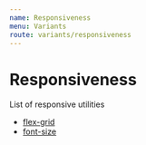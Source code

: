 ```yaml
---
name: Responsiveness
menu: Variants
route: variants/responsiveness
---
```


# Responsiveness


<ResponsivenessTable />

List of responsive utilities

- [flex-grid](/utilities/flex-grid)
- [font-size](/utilities/font-size)
